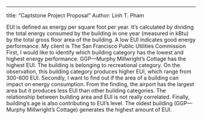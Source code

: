 ---
title: "Captstone Project Proposal"
Author: Linh T. Pham

EUI is defined as energy per square foot per year. It’s calculated by dividing the total energy consumed by the building in one year (measured in kBtu) by the total gross floor area of the building. A low EUI indicates good energy performance.
My client is The San Francisco Public Utilities Commission
First, I would like to identify which building category has the lowest and highest energy performance. 
GGP—Murphy Millwright’s Cottage has the highest EUI. The building is belonging to recreational category. On the observation, this building category produces higher EUI, which range from 300-600 EUI. 
Secondly, I want to find out if the area of a building can impact on energy consumption. From the finding, the airport has the largest area but it produces less EUI than other building categories. The relationship between building area and EUI is not really correlated. 
Finally, building’s age is also contributing to EUI’s level. The oldest building (GGP—Murphy Millwright’s Cottage) generates the highest amount of EUI. 





